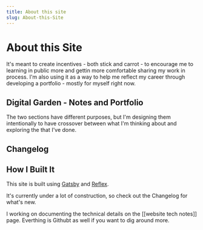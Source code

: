 ```yaml
---
title: About this site
slug: About-this-Site
---
```


# About this Site

It's meant to create incentives - both stick and carrot - to encourage me to learning in public more and gettin more comfortable sharing my work in process. I'm also using it as a way to help me reflect my career through developing a portfolio - mostly for myself right now. 

## Digital Garden - Notes and Portfolio

The two sections have different purposes, but I'm designing them intentionally to have crossover between what I'm thinking about and exploring the that I've done. 


## Changelog 

## How I Built It

This site is built using [Gatsby](https://www.gatsbyjs.com/) and [Reflex](https://reflexjs.org/). 

It's currently under a lot of construction, so check out the <Link href="/changelog">Changelog</Link> for what's new.

I working on documenting the technical details on the [[website tech notes]] page. Everthing is Githubt as well if you want to dig around more. 


